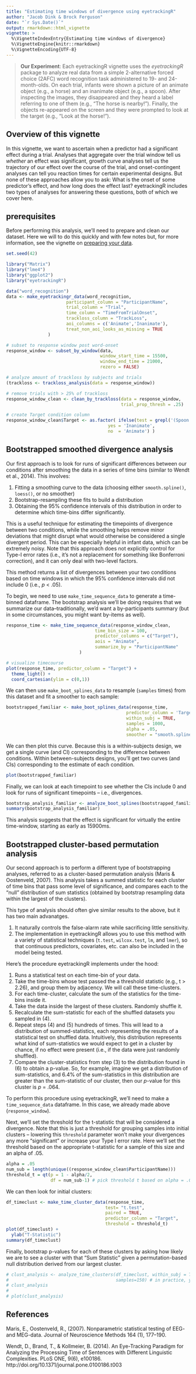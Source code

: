 ```yaml
---
title: "Estimating time windows of divergence using eyetrackingR"
author: "Jacob Dink & Brock Ferguson"
date: "`r Sys.Date()`"
output: rmarkdown::html_vignette
vignette: >
  %\VignetteIndexEntry{Estimating time windows of divergence}
  %\VignetteEngine{knitr::rmarkdown}
  %\VignetteEncoding{UTF-8}
---
```


> **Our Experiment**: Each eyetrackingR vignette uses the *eyetrackingR* package to analyze real data from a simple 2-alternative forced choice (2AFC) word recognition task administered to 19- and 24-month-olds.
> On each trial, infants were shown a picture of an animate object (e.g., a horse) and an inanimate object (e.g., a spoon). After inspecting the images, they disappeared and they heard a label referring to one of them (e.g., "The horse is nearby!"). Finally, the objects re-appeared on the screen and they were prompted to look at the target (e.g., "Look at the horse!").

## Overview of this vignette

In this vignette, we want to ascertain when a predictor had a significant effect during a trial. Analyses that aggregate over the trial window tell us *whether* an effect was significant, growth curve analyses tell us the trajectory of our effect over the course of the trial, and onset-contingent analyses can tell you reaction times for certain experimental designs. But none of these approaches allow you to ask: What is the onset of some predictor's effect, and how long does the effect last? eyetrackingR includes two types of analyses for answering these questions, both of which we cover here.

## prerequisites

Before performing this analysis, we'll need to prepare and clean our dataset. Here we will to do this quickly and with few notes but, for more information, see the vignette on [preparing your data](preparing_your_data_vignette.html).

```r
set.seed(42)

library("Matrix")
library("lme4")
library("ggplot2")
library("eyetrackingR")

data("word_recognition")
data <- make_eyetrackingr_data(word_recognition, 
                       participant_column = "ParticipantName",
                       trial_column = "Trial",
                       time_column = "TimeFromTrialOnset",
                       trackloss_column = "TrackLoss",
                       aoi_columns = c('Animate','Inanimate'),
                       treat_non_aoi_looks_as_missing = TRUE
                )

# subset to response window post word-onset
response_window <- subset_by_window(data, 
                                    window_start_time = 15500, 
                                    window_end_time = 21000, 
                                    rezero = FALSE)

# analyze amount of trackloss by subjects and trials
(trackloss <- trackloss_analysis(data = response_window))

# remove trials with > 25% of trackloss
response_window_clean <- clean_by_trackloss(data = response_window,
                                            trial_prop_thresh = .25)

# create Target condition column
response_window_clean$Target <- as.factor( ifelse(test = grepl('(Spoon|Bottle)', response_window_clean$Trial), 
                                       yes = 'Inanimate', 
                                       no  = 'Animate') )
```

## Bootstrapped smoothed divergence analysis

Our first approach is to look for runs of significant differences between our conditions after smoothing the data in a series of time bins (similar to Wendt et al., 2014). This involves:

1. Fitting a smoothing curve to the data (choosing either `smooth.spline()`, `loess()`, or no smoother)
2. Bootstrap-resampling these fits to build a distribution
3. Obtaining the 95% confidence intervals of this distribution in order to determine which time-bins differ significantly.

This is a useful technique for estimating the timepoints of divergence between two conditions, while the smoothing helps remove minor deviations that might disrupt what would otherwise be considered a single divergent period. This can be especially helpful in infant data, which can be extremely noisy. Note that this approach does not explicitly control for Type-I error rates (i.e., it's not a replacement for something like Bonferroni correction), and it can only deal with two-level factors.

This method returns a list of divergences between your two conditions based on time windows in which the 95% confidence intervals did not include 0 (i.e., *p* < .05).

To begin, we need to use `make_time_sequence_data` to generate a time-binned dataframe. The bootstrap analysis we'll be doing requires that we summarize our data--traditionally, we'd want a by-participants summary (but in some circumstances, you might want by-items as well).

```r
response_time <- make_time_sequence_data(response_window_clean,
                                  time_bin_size = 100, 
                                  predictor_columns = c("Target"),
                                  aois = "Animate",
                                  summarize_by = "ParticipantName"
                            )

# visualize timecourse
plot(response_time, predictor_column = "Target") + 
  theme_light() +
  coord_cartesian(ylim = c(0,1))
```

We can then use `make_boot_splines_data` to resample (`samples` times) from this dataset and fit a smoother to each sample:

```r
bootstrapped_familiar <- make_boot_splines_data(response_time, 
                                              predictor_column = 'Target', 
                                              within_subj = TRUE, 
                                              samples = 1000, 
                                              alpha = .05,
                                              smoother = "smooth.spline") 
```

We can then plot this curve. Because this is a within-subjects design, we get a single curve (and CI) corresponding to the difference between conditions. Within between-subjects designs, you'll get two curves (and CIs) corresponding to the estimate of each condition.

```r
plot(bootstrapped_familiar)
```

Finally, we can look at each timepoint to see whether the CIs include 0 and look for runs of significant timepoints -- i.e., divergences.

```r
bootstrap_analysis_familiar <- analyze_boot_splines(bootstrapped_familiar)
summary(bootstrap_analysis_familiar)
```

This analysis suggests that the effect is significant for virtually the entire time-window, starting as early as 15900ms.

## Bootstrapped cluster-based permutation analysis

Our second approach is to perform a different type of bootstrapping analyses, referred to as a cluster-based permutation analysis (Maris & Oostenveld, 2007). This analysis takes a summed statistic for each cluster of time bins that pass some level of significance, and compares each to the "null" distribution of sum statistics (obtained by bootstrap resampling data within the largest of the clusters).

This type of analysis should often give similar results to the above, but it has two main advanatges. 

1. It naturally controls the false-alarm rate while sacrificing little sensitivity. 
2. The implementation in eyetrackingR allows you to use this method with a variety of statistical techniques (`t.test`, `wilcox.test`, `lm`, and `lmer`), so that continuous predictors, covariates, etc. can also be included in the model being tested.

Here's the procedure eyetrackingR implements under the hood:

1. Runs a statistical test on each time-bin of your data.
2. Take the time-bins whose test passed the a threshold statistic (e.g., t > 2.26), and group them by adjacency. We will call these time-clusters.
3. For each time-cluster, calculate the sum of the statistics for the time-bins inside it.
4. Take the data inside the largest of these clusters. Randomly shuffle it.
5. Recalculate the sum-statistic for each of the shuffled datasets you sampled in (4). 
6. Repeat steps (4) and (5) hundreds of times. This will lead to a distribution of summed-statistics, each representing the results of a statistical test on shuffled data. Intuitively, this distribution represents what kind of sum-statistics we would expect to get in a cluster by chance, if no effect were present (i.e., if the data were just randomly shuffled).
7. Compare the cluster-statistics from step (3) to the distribution found in (6) to obtain a p-value. So, for example, imagine we get a distribution of sum-statistics, and 6.4% of the sum-statistics in this distribution are greater than the sum-statistic of our cluster, then our *p*-value for this cluster is *p* = .064. 

To perform this procedure using eyetrackingR, we'll need to make a `time_sequence_data` dataframe. In this case, we already made above (`response_window`).

Next, we'll set the threshold for the t-statistic that will be considered a divergence. Note that this is just a threshold for grouping samples into initial clusters -- lowering this `threshold` parameter won't make your divergences any more "significant" or increase your Type I error rate. Here we'll set the threshold based on the appropriate t-statistic for a sample of this size and an alpha of .05.

```r
alpha = .05
num_sub = length(unique((response_window_clean$ParticipantName)))
threshold_t = qt(p = 1 - alpha/2, 
                 df = num_sub-1) # pick threshold t based on alpha = .05 two tailed
```

We can then look for initial clusters:

```r
df_timeclust <- make_time_cluster_data(response_time, 
                                      test= "t.test",
                                      paired = TRUE,
                                      predictor_column = "Target", 
                                      threshold = threshold_t) 
plot(df_timeclust) +
  ylab("T-Statistic")
summary(df_timeclust)
```

Finally, bootstrap p-values for each of these clusters by asking how likely we are to see a cluster with that "Sum Statistic" given a permutation-based null distribution derived from our largest cluster.

```r
# clust_analysis <- analyze_time_clusters(df_timeclust, within_subj = TRUE, paired=TRUE, 
#                                         samples=150) # in practice, you should use a lot more
# clust_analysis
# 
# plot(clust_analysis)
```

## References

Maris, E., Oostenveld, R., (2007). Nonparametric statistical testing of EEG- and MEG-data. Journal of Neuroscience Methods 164 (1), 177–190.

Wendt, D., Brand, T., & Kollmeier, B. (2014). An Eye-Tracking Paradigm for Analyzing the Processing Time of Sentences with Different Linguistic Complexities. PLoS ONE, 9(6), e100186. http://doi.org/10.1371/journal.pone.0100186.t003